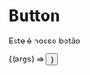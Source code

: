 
<Meta title="Components/Button" Components={Button} />

# Button

Este é nosso botão

<ArgsTable of={Button} />

<Canvas>
  <Story
    name="Button Component"
    args={{
      ...Button.defaultProps,
      label: "Label",
    }}
  >
    {(args) => <Button {...args} />}
  </Story>
</Canvas>
